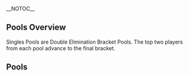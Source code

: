 __NOTOC__<!--
-->{{DISPLAYTITLE:Apollo V: Singles Pools}}<!--
-->{{Tabs static
|name1=Overview |link1=Apollo/5
|name2=Singles Pools |link2=Apollo/5/Singles Pools
|name3=Singles Bracket |link3=Apollo/5/Singles Bracket
|name4=Doubles Bracket |link4=Apollo/5/Doubles Bracket
|This=2
}}
==Pools Overview==
Singles Pools are Double Elimination Bracket Pools. The top two players from each pool advance to the final bracket.
==Pools==
{{Box|start|padding=2em}}
==={{HiddenSort|1}}===
{{GroupTableStart |Pool 1|width=300px}}
{{GroupTableSlot|dizzkidboogie|flag=us|win_m=6|lose_m=0|place=1|bg=up |go={{advance|Apollo/5/Singles Bracket}}}}
{{GroupTableSlot|Nerd|flag=|win_m=5|lose_m=1|place=2|bg=up |go={{advance|Apollo/5/Singles Bracket}}}}
{{GroupTableSlot|Wassabi|flag=us|win_m=4|lose_m=2|place=3|bg=up |go={{advance|Apollo/5/Singles Bracket}}}}
{{GroupTableSlot|Miso|flag=us|win_m=3|lose_m=3|place=4|bg=down}}
{{GroupTableSlot|Darth Bane|flag=us|win_m=2|lose_m=4|place=5|bg=down}}
{{GroupTableSlot|Emil|flag=us|win_m=1|lose_m=5|place=6|bg=down}}
{{GroupTableSlot|Makno|flag=us|win_m=0|lose_m=6|place=7|bg=down}}
{{GroupTableEnd}}
{{Box|break|padding=2em}}

==={{HiddenSort|2}}===
{{GroupTableStart |Pool 2|width=300px}}
{{GroupTableSlot|Captain Smuckers|flag=us|win_m=7|lose_m=0|place=1|bg=up |go={{advance|Apollo/5/Singles Bracket}}}}
{{GroupTableSlot|Fiya|flag=us|win_m=6|lose_m=1|place=2|bg=up |go={{advance|Apollo/5/Singles Bracket}}}}
{{GroupTableSlot|Young|flag=us|win_m=5|lose_m=2|place=3|bg=up |go={{advance|Apollo/5/Singles Bracket}}}}
{{GroupTableSlot|Fazers|flag=us|win_m=4|lose_m=3|place=4|bg=down}}
{{GroupTableSlot|K8A|flag=us|win_m=2|lose_m=5|place=5|bg=down}}
{{GroupTableSlot|Juiceman|flag=us|win_m=2|lose_m=5|place=6|bg=down}}
{{GroupTableSlot|Fei|flag=us|win_m=2|lose_m=5|place=7|bg=down}}
{{GroupTableSlot|Big L|flag=us|win_m=0|lose_m=7|place=8|bg=down}}
{{GroupTableEnd}}
{{Box|break|padding=2em}}

==={{HiddenSort|3}}===
{{GroupTableStart |Pool 3|width=300px}}
{{GroupTableSlot|Shuffle|flag=us|win_m=6|lose_m=1|place=1|bg=up |go={{advance|Apollo/5/Singles Bracket}}}}
{{GroupTableSlot|jwalker|flag=us|win_m=6|lose_m=1|place=2|bg=up |go={{advance|Apollo/5/Singles Bracket}}}}
{{GroupTableSlot|Vino|flag=us|win_m=6|lose_m=1|place=3|bg=up |go={{advance|Apollo/5/Singles Bracket}}}}
{{GroupTableSlot|Sc00p|flag=us|win_m=4|lose_m=3|place=4|bg=down}}
{{GroupTableSlot|epengu|flag=us|win_m=3|lose_m=4|place=5|bg=down}}
{{GroupTableSlot|yungbambi|flag=us|win_m=2|lose_m=5|place=6|bg=down}}
{{GroupTableSlot|Jib|flag=us|win_m=1|lose_m=6|place=7|bg=down}}
{{GroupTableSlot|DJ Nintendo|flag=us|win_m=0|lose_m=7|place=8|bg=down}}
{{GroupTableEnd}}
{{Box|break|padding=2em}}

==={{HiddenSort|4}}===
{{GroupTableStart |Pool 4|width=300px}}
{{GroupTableSlot|dudutsai|flag=us|win_m=7|lose_m=0|place=1|bg=up |go={{advance|Apollo/5/Singles Bracket}}}}
{{GroupTableSlot|Zealous5000|flag=us|win_m=6|lose_m=1|place=2|bg=up |go={{advance|Apollo/5/Singles Bracket}}}}
{{GroupTableSlot|Makari|flag=us|win_m=5|lose_m=2|place=3|bg=up |go={{advance|Apollo/5/Singles Bracket}}}}
{{GroupTableSlot|DIO-L|flag=us|win_m=4|lose_m=3|place=4|bg=down}}
{{GroupTableSlot|Moburu|flag=us|win_m=3|lose_m=4|place=5|bg=down}}
{{GroupTableSlot|Syrup|flag=us|win_m=2|lose_m=5|place=6|bg=down}}
{{GroupTableSlot|Che|flag=us|win_m=1|lose_m=6|place=7|bg=down}}
{{GroupTableSlot|Null|flag=|win_m=0|lose_m=7|place=8|bg=down}}
{{GroupTableEnd}}
{{Box|break|padding=2em}}

==={{HiddenSort|5}}===
{{GroupTableStart |Pool 5|width=300px}}
{{GroupTableSlot|Mr. F|flag=us|win_m=7|lose_m=0|place=1|bg=up |go={{advance|Apollo/5/Singles Bracket}}}}
{{GroupTableSlot|SB Chuuper|flag=us|win_m=6|lose_m=1|place=2|bg=up |go={{advance|Apollo/5/Singles Bracket}}}}
{{GroupTableSlot|Animal|flag=us|win_m=5|lose_m=2|place=3|bg=up |go={{advance|Apollo/5/Singles Bracket}}}}
{{GroupTableSlot|0 Gucci Belts|flag=us|win_m=4|lose_m=3|place=4|bg=down}}
{{GroupTableSlot|Telemonic|flag=|win_m=3|lose_m=4|place=5|bg=down}}
{{GroupTableSlot|Matat0|flag=us|win_m=2|lose_m=5|place=6|bg=down}}
{{GroupTableSlot|SoDa|flag=us|win_m=1|lose_m=6|place=7|bg=down}}
{{GroupTableSlot|fat zulu|flag=|win_m=0|lose_m=7|place=8|bg=down}}
{{GroupTableEnd}}
{{Box|break|padding=2em}}

==={{HiddenSort|6}}===
{{GroupTableStart |Pool 6|width=300px}}
{{GroupTableSlot|Ryobeat|flag=us|win_m=6|lose_m=0|place=1|bg=up |go={{advance|Apollo/5/Singles Bracket}}}}
{{GroupTableSlot|Beerman|flag=us|win_m=5|lose_m=1|place=2|bg=up |go={{advance|Apollo/5/Singles Bracket}}}}
{{GroupTableSlot|jit|flag=us|win_m=4|lose_m=2|place=3|bg=up |go={{advance|Apollo/5/Singles Bracket}}}}
{{GroupTableSlot|Golden|flag=us|win_m=3|lose_m=3|place=4|bg=down}}
{{GroupTableSlot|Arty|flag=us|win_m=2|lose_m=4|place=5|bg=down}}
{{GroupTableSlot|Spork|flag=|win_m=1|lose_m=5|place=6|bg=down}}
{{GroupTableSlot|Lil'Pastry|flag=us|win_m=0|lose_m=6|place=7|bg=down}}
{{GroupTableEnd}}
{{Box|break|padding=2em}}

==={{HiddenSort|7}}===
{{GroupTableStart |Pool 7|width=300px}}
{{GroupTableSlot|Hax|flag=us|win_m=7|lose_m=0|place=1|bg=up |go={{advance|Apollo/5/Singles Bracket}}}}
{{GroupTableSlot|JJM|flag=us|win_m=6|lose_m=1|place=2|bg=up |go={{advance|Apollo/5/Singles Bracket}}}}
{{GroupTableSlot|TheSWOOPER|flag=us|win_m=5|lose_m=2|place=3|bg=up |go={{advance|Apollo/5/Singles Bracket}}}}
{{GroupTableSlot|BIG KID|flag=us|win_m=4|lose_m=3|place=4|bg=down}}
{{GroupTableSlot|IAmSeven|flag=us|win_m=3|lose_m=4|place=5|bg=down}}
{{GroupTableSlot|kong|flag=us|win_m=2|lose_m=5|place=6|bg=down}}
{{GroupTableSlot|Contos|flag=|win_m=1|lose_m=6|place=7|bg=down}}
{{GroupTableSlot|Paulito|flag=us|win_m=0|lose_m=7|place=8|bg=down}}
{{GroupTableEnd}}
{{Box|break|padding=2em}}

==={{HiddenSort|8}}===
{{GroupTableStart |Pool 8|width=300px}}
{{GroupTableSlot|Kaeon|flag=us|win_m=6|lose_m=0|place=1|bg=up |go={{advance|Apollo/5/Singles Bracket}}}}
{{GroupTableSlot|mayb|flag=us|win_m=5|lose_m=1|place=2|bg=up |go={{advance|Apollo/5/Singles Bracket}}}}
{{GroupTableSlot|John Ward|flag=us|win_m=4|lose_m=2|place=3|bg=up |go={{advance|Apollo/5/Singles Bracket}}}}
{{GroupTableSlot|Steez|flag=|win_m=3|lose_m=3|place=4|bg=down}}
{{GroupTableSlot|nab nab|flag=|win_m=2|lose_m=4|place=5|bg=down}}
{{GroupTableSlot|John|flag=|win_m=1|lose_m=5|place=6|bg=down}}
{{GroupTableSlot|boba|flag=|win_m=0|lose_m=6|place=7|bg=down}}
{{GroupTableEnd}}
{{Box|end}}
